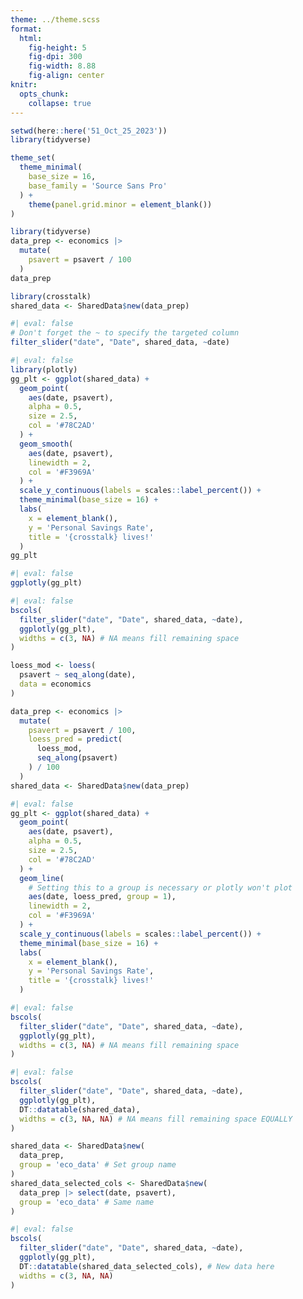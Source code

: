 ```yaml
---
theme: ../theme.scss
format: 
  html: 
    fig-height: 5
    fig-dpi: 300
    fig-width: 8.88
    fig-align: center
knitr: 
  opts_chunk: 
    collapse: true
---
```


```r
setwd(here::here('51_Oct_25_2023'))
library(tidyverse)

theme_set(
  theme_minimal(
    base_size = 16,
    base_family = 'Source Sans Pro'
  ) +
    theme(panel.grid.minor = element_blank())
) 
```



```r
library(tidyverse)
data_prep <- economics |> 
  mutate(
    psavert = psavert / 100
  )
data_prep
```



```r
library(crosstalk)
shared_data <- SharedData$new(data_prep)
```


```r
#| eval: false
# Don't forget the ~ to specify the targeted column
filter_slider("date", "Date", shared_data, ~date)
```



```r
#| eval: false
library(plotly)
gg_plt <- ggplot(shared_data) + 
  geom_point(
    aes(date, psavert),
    alpha = 0.5,
    size = 2.5,
    col = '#78C2AD'
  ) +
  geom_smooth(
    aes(date, psavert), 
    linewidth = 2, 
    col = '#F3969A'
  ) +
  scale_y_continuous(labels = scales::label_percent()) +
  theme_minimal(base_size = 16) +
  labs(
    x = element_blank(), 
    y = 'Personal Savings Rate',
    title = '{crosstalk} lives!'
  )
gg_plt
```

```r
#| eval: false
ggplotly(gg_plt)
```


```r
#| eval: false
bscols(
  filter_slider("date", "Date", shared_data, ~date),
  ggplotly(gg_plt),
  widths = c(3, NA) # NA means fill remaining space
)
```


```r
loess_mod <- loess(
  psavert ~ seq_along(date), 
  data = economics
)
```



```r
data_prep <- economics |> 
  mutate(
    psavert = psavert / 100,
    loess_pred = predict(
      loess_mod, 
      seq_along(psavert)
    ) / 100
  )
shared_data <- SharedData$new(data_prep)
```


```r
#| eval: false
gg_plt <- ggplot(shared_data) + 
  geom_point(
    aes(date, psavert),
    alpha = 0.5,
    size = 2.5,
    col = '#78C2AD'
  ) +
  geom_line(
    # Setting this to a group is necessary or plotly won't plot
    aes(date, loess_pred, group = 1), 
    linewidth = 2, 
    col = '#F3969A'
  ) +
  scale_y_continuous(labels = scales::label_percent()) +
  theme_minimal(base_size = 16) +
  labs(
    x = element_blank(), 
    y = 'Personal Savings Rate',
    title = '{crosstalk} lives!'
  )
```


```r
#| eval: false
bscols(
  filter_slider("date", "Date", shared_data, ~date),
  ggplotly(gg_plt),
  widths = c(3, NA) # NA means fill remaining space
)
```



```r
#| eval: false
bscols(
  filter_slider("date", "Date", shared_data, ~date),
  ggplotly(gg_plt),
  DT::datatable(shared_data),
  widths = c(3, NA, NA) # NA means fill remaining space EQUALLY
)
```

```r
shared_data <- SharedData$new(
  data_prep, 
  group = 'eco_data' # Set group name
)
shared_data_selected_cols <- SharedData$new(
  data_prep |> select(date, psavert), 
  group = 'eco_data' # Same name
)
```

```r
#| eval: false
bscols(
  filter_slider("date", "Date", shared_data, ~date),
  ggplotly(gg_plt),
  DT::datatable(shared_data_selected_cols), # New data here
  widths = c(3, NA, NA) 
)
```




